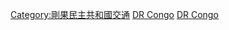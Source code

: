 {{Commonscat|Airports in the Democratic Republic of the Congo}}

[[Category:剛果民主共和國交通|Category:剛果民主共和國交通]]
[[Category:各國機場|DR Congo]]
[[Category:非洲各國機場|DR Congo]]